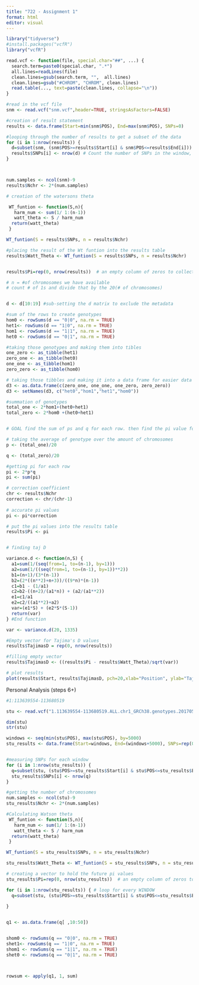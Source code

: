 ```yaml
---
title: "722 - Assignment 1"
format: html
editor: visual
---
```


```r
library("tidyverse")
#install.packages("vcfR")
library("vcfR")

read.vcf <- function(file, special.char="##", ...) {
  search.term=paste0(special.char, ".*")
  all.lines=readLines(file)
  clean.lines=gsub(search.term, "",  all.lines)
  clean.lines=gsub("#CHROM", "CHROM", clean.lines)
  read.table(..., text=paste(clean.lines, collapse="\n"))
}

```

```r

#read in the vcf file
snm <- read.vcf("snm.vcf",header=TRUE, stringsAsFactors=FALSE)

#creation of result statement
results <- data.frame(Start=min(snm$POS), End=max(snm$POS), SNPs=0)

#looping through the number of results to get a subset of the data
for (i in 1:nrow(results)) { 
  d=subset(snm, (snm$POS>=results$Start[i] & snm$POS<=results$End[i]))  # Get the subset of data within the window
  results$SNPs[i] <- nrow(d) # Count the number of SNPs in the window, add to results table
}



num.samples <- ncol(snm)-9
results$Nchr <- 2*(num.samples)

# creation of the watersons theta

 WT_funtion <- function(S,n){
   harm_num <- sum(1/ 1:(n-1))
   watt_theta <- S / harm_num
  return(watt_theta)
 }

WT_funtion(S = results$SNPs, n = results$Nchr)

#placing the result of the Wt funtion into the results table
results$Watt_Theta <- WT_funtion(S = results$SNPs, n = results$Nchr)


results$Pi=rep(0, nrow(results))  # an empty column of zeros to collect the the incoming Pi values

# n = #of chromosomes we have available
# count # of 1s and divide that by the 20(# of chromosomes)


d <- d[10:19] #sub-setting the d matrix to exclude the metadata

#sum of the rows to create genotypes
hom0 <- rowSums(d == "0|0", na.rm = TRUE)
het1<- rowSums(d == "1|0", na.rm = TRUE)
hom1 <- rowSums(d == "1|1", na.rm = TRUE)
het0 <- rowSums(d == "0|1", na.rm = TRUE)

#taking those genotypes and making them into tibles
one_zero <- as_tibble(het1)
zero_one <- as_tibble(het0)
one_one <- as_tibble(hom1)
zero_zero <- as_tibble(hom0)

# taking those tibbles and making it into a data frame for easier data manipulation
d3 <- as.data.frame(c(zero_one, one_one, one_zero, zero_zero))
d3 <- setNames(d3, c("het0","hom1","het1","hom0"))

#summation of genotypes
total_one <- 2*hom1+(het0+het1)
total_zero <- 2*hom0 +(het0+het1)


# GOAL find the sum of ps and q for each row. then find the pi value for each row. then sum up all the pis. then do the correction analysis. 

# taking the average of genotype over the amount of chromosomes
p <- (total_one)/20

q <- (total_zero)/20

#getting pi for each row
pi <- 2*p*q
pi <- sum(pi)

# correction coefficient
chr <- results$Nchr
correction <- chr/(chr-1)
 
# accurate pi values 
pi <- pi*correction

# put the pi values into the results table
results$Pi <- pi


# finding taj D

variance.d <- function(n,S) {
  a1=sum(1/(seq(from=1, to=(n-1), by=1)))
  a2=sum(1/((seq(from=1, to=(n-1), by=1))**2))
  b1=(n+1)/(3*(n-1))
  b2=(2*((n**2)+n+3))/((9*n)*(n-1))
  c1=b1 - (1/a1)
  c2=b2-((n+2)/(a1*n)) + (a2/(a1**2))
  e1=c1/a1
  e2=c2/((a1**2)+a2)
  var=(e1*S) + (e2*S*(S-1))
  return(var)
} #End function

var <- variance.d(20, 1335)

#Empty vector for Tajima's D values
results$TajimasD = rep(0, nrow(results))

#filling empty vector
results$TajimasD <- ((results$Pi - results$Watt_Theta)/sqrt(var))

# plot results
plot(results$Start, results$TajimasD, pch=20,xlab="Position", ylab="Tajima's D", type="l", ylim=c(-3,1))

```

Personal Analysis (steps 6+)

```r
#1:113639554-113680519

stu <- read.vcf("1.113639554-113680519.ALL.chr1_GRCh38.genotypes.20170504.vcf.gz", header = TRUE, stringsAsFactors=FALSE)

dim(stu)  
str(stu) 

windows <- seq(min(stu$POS), max(stu$POS), by=5000)
stu_results <- data.frame(Start=windows, End=(windows+5000), SNPs=rep(0, length(windows))) 


#measuring SNPs for each window
for (i in 1:nrow(stu_results)) {
  q=subset(stu, (stu$POS>=stu_results$Start[i] & stu$POS<=stu_results$End[i])) 
  stu_results$SNPs[i] <- nrow(q) 
}

#getting the number of chromosomes
num.samples <- ncol(stu)-9
stu_results$Nchr <- 2*(num.samples)

#Calculating Watson theta
 WT_funtion <- function(S,n){
   harm_num <- sum(1/ 1:(n-1))
   watt_theta <- S / harm_num
  return(watt_theta)
 }

WT_funtion(S = stu_results$SNPs, n = stu_results$Nchr)

stu_results$Watt_Theta <- WT_funtion(S = stu_results$SNPs, n = stu_results$Nchr)

# creating a vector to hold the future pi values
stu_results$Pi=rep(0, nrow(stu_results))  # an empty column of zeros to collect the the incoming Pi values

for (i in 1:nrow(stu_results)) { # loop for every WINDOW
  q=subset(stu, (stu$POS>=stu_results$Start[i] & stu$POS<=stu_results$End[i]))
  
}


q1 <- as.data.frame(q[ ,10:50])


shom0 <- rowSums(q == "0|0", na.rm = TRUE)
shet1<- rowSums(q == "1|0", na.rm = TRUE)
shom1 <- rowSums(q == "1|1", na.rm = TRUE)
shet0 <- rowSums(q == "0|1", na.rm = TRUE)



rowsum <- apply(q1, 1, sum)

```
